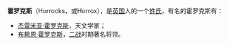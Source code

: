 '''霍罗克斯'''（Horrocks，或Horrox），是[[英国|英国]]人的一个[[姓氏|姓氏]]，有名的霍罗克斯有：

*[[杰雷米亚·霍罗克斯|杰雷米亚·霍罗克斯]]，天文学家；
*[[布赖恩·霍罗克斯|布赖恩·霍罗克斯]]，[[二战|二战]]时期著名将领。

{{disambig|Cat=四字人名消歧义}}